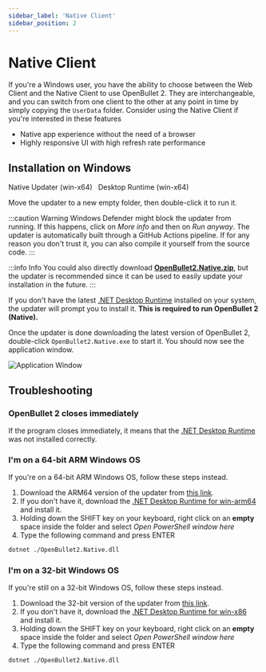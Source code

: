 ```yaml
---
sidebar_label: 'Native Client'
sidebar_position: 2
---
```



# Native Client
If you're a Windows user, you have the ability to choose between the Web Client and the Native Client to use OpenBullet 2. They are interchangeable, and you can switch from one client to the other at any point in time by simply copying the `UserData` folder. Consider using the Native Client if you're interested in these features

- Native app experience without the need of a browser
- Highly responsive UI with high refresh rate performance

## Installation on Windows
<OBDownloadButton fileName="ob2-native-updater-win-x64.exe">Native Updater (win-x64)</OBDownloadButton>&nbsp;&nbsp;
<DotnetDownloadButton version="8.0" fileName="windowsdesktop-runtime-win-x64.exe">Desktop Runtime (win-x64)</DotnetDownloadButton>

Move the updater to a new empty folder, then double-click it to run it.

:::caution Warning
Windows Defender might block the updater from running. If this happens, click on *More info* and then on *Run anyway*. The updater is automatically built through a GitHub Actions pipeline. If for any reason you don't trust it, you can also compile it yourself from the source code.
:::

:::info Info
You could also directly download [**OpenBullet2.Native.zip**](https://github.com/openbullet/openbullet2/releases/latest/download/OpenBullet2.Native.zip), but the updater is recommended since it can be used to easily update your installation in the future.
:::

If you don't have the latest [.NET Desktop Runtime](https://aka.ms/dotnet/8.0/windowsdesktop-runtime-win-x64.exe) installed on your system, the updater will prompt you to install it. **This is required to run OpenBullet 2 (Native).**

Once the updater is done downloading the latest version of OpenBullet 2, double-click `OpenBullet2.Native.exe` to start it. You should now see the application window.

![Application Window](/img/installation/native-client/home-page.jpg)

## Troubleshooting

### OpenBullet 2 closes immediately
If the program closes immediately, it means that the [.NET Desktop Runtime](https://aka.ms/dotnet/8.0/windowsdesktop-runtime-win-x64.exe) was not installed correctly.

### I'm on a 64-bit ARM Windows OS
If you're on a 64-bit ARM Windows OS, follow these steps instead.
1. Download the ARM64 version of the updater from [this link](https://github.com/openbullet/openbullet2/releases/latest/download/ob2-native-updater-win-arm64.exe).
2. If you don't have it, download the [.NET Desktop Runtime for win-arm64](https://aka.ms/dotnet/8.0/windowsdesktop-runtime-win-arm64.exe) and install it.
3. Holding down the SHIFT key on your keyboard, right click on an **empty** space inside the folder and select *Open PowerShell window here*
4. Type the following command and press ENTER
```bash
dotnet ./OpenBullet2.Native.dll
```

### I'm on a 32-bit Windows OS
If you're still on a 32-bit Windows OS, follow these steps instead.
1. Download the 32-bit version of the updater from [this link](https://github.com/openbullet/openbullet2/releases/latest/download/ob2-native-updater-win-x86.exe).
2. If you don't have it, download the [.NET Desktop Runtime for win-x86](https://aka.ms/dotnet/8.0/windowsdesktop-runtime-win-x86.exe) and install it.
3. Holding down the SHIFT key on your keyboard, right click on an **empty** space inside the folder and select *Open PowerShell window here*
4. Type the following command and press ENTER
```bash
dotnet ./OpenBullet2.Native.dll
```
